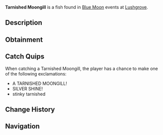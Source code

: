 {{FishInfobox
|image          = Tarnished Moongill.png
|rarity         = Mythical
|sea            = Second Sea
|location       = [[Blue Moon - Second Sea]]
|sublocation    = 
|sources        = Fishing Rod
|radar_location = 
|prog_speed     = +5
|xp             = 8500
|weather        = Windy
|time           = 
|season         = Winter
|bait           = Sapphire Krill
|base_weight    = 3.5
|base_value     = 2300
|weight_range   = 2.5
|base_chance    = 60
|base_resil     = 35
}}
'''Tarnished Moongill''' is a {{Rarity|Mythical}} fish found in [[Blue Moon]] events at [[Lushgrove]].

== Description ==
{{Description|A small fish with gills that shimmer like silver under moonlight.|Bestiary Entry}}

== Obtainment ==
{{Description|It glides where the winds carve the bog's surface.|Bestiary Hint}}
{{Fish Availability|
Blue Moon/Second Sea
|top_rods      = 
Steady Rod\267184.74\345731.02;
Frostfire Rod\257971.47\333809.27;
North-Star Rod\173882.12\328096.33;
Event Horizon Rod\170396.63\321519.58;
Astral Rod\170396.63\321519.58;
Training Rod\138734.11\282882.85;
Free Spirit Rod\154955.2\437350.04;
Egg Rod\116211.86\416872.63;
Verdant Shear Rod\112434.16\403321.37;
Firefly Rod\108931.02\398991.46;
Great Dreamer Rod\110136.68\393078.52;
Trident Rod\141382.67\299515.48;
Blazebringer Rod\108440.53\383199.67;
No-Life Rod\95080.41\267389.33;
Ethereal Prism Rod\83963.2\261496.53;
Seraphic Rod\82086.84\263515.55;
Rod Of The Exalted One\78695.88\249742.45;
Challenger's Rod\78591.27\252105.91;
Rod Of The Forgotten Fang\77625.19\251258.04;
Depthseeker Rod\76529.02\244421.12;
Rod Of The Depths\75506.07\249141.86;
Volcanic Rod\73616.72\248320.68;
Avalanche Rod\73534.02\242076.6;
Zeus Rod\73329.71\247558.64
|recommended   = Free Spirit Rod
}}

== Catch Quips ==
When catching a Tarnished Moongill, the player has a chance to make one of the following exclamations:
* A TARNISHED MOONGILL!
* SILVER SHINE!
* stinky tarnished

== Change History ==
{{Change History|{{subst:Current Version}}}}

== Navigation ==
{{Fish Navbox|Blue Moon - Second Sea}}